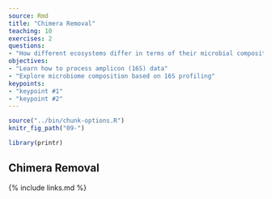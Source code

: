 ```yaml
---
source: Rmd
title: "Chimera Removal"
teaching: 10
exercises: 2
questions:
- "How different ecosystems differ in terms of their microbial composition?"
objectives:
- "Learn how to process amplicon (16S) data"
- "Explore microbiome composition based on 16S profiling"
keypoints:
- "keypoint #1"
- "keypoint #2"
---
```


```r
source("../bin/chunk-options.R")
knitr_fig_path("09-")
```

```r
library(printr)
```

## Chimera Removal




{% include links.md %}
